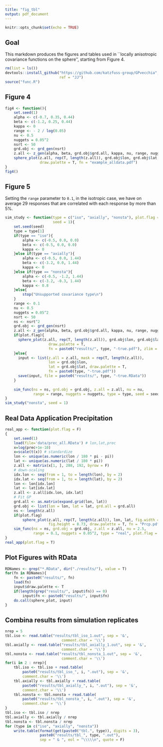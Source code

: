 ```yaml
---
title: "fig_tbl"
output: pdf_document
---
```


```r
knitr::opts_chunk$set(echo = TRUE)
```

## Goal

This markdown produces the figures and tables used in ``locally anisotropic covariance functions on the sphere'', starting from Figure 4.

```r
rm(list = ls())
devtools::install_github("https://github.com/katzfuss-group/GPvecchia", 
                         ref = "JJ")
source("func.R")
```

## Figure 4

```r
fig4 <- function(){
    set.seed(1)
    alpha <- c(-0.7, 0.35, 0.44)  
    beta <- c(-1.2, 0.25, 0.44)  
    kappa <- 0
    range <- - 2 / log(0.05)
    nu <- 0.5
    nuggets = 0.05^2
    nsrt <- 50
    grd.obj <- grd_gen(nsrt)
    z.all <- z_gen(alpha, beta, grd.obj$grd.all, kappa, nu, range, nuggets)
    sphere_plot(z.all, rep(T, length(z.all)), grd.obj$lon, grd.obj$lat,
                draw.palette = T, fn = "example_alldata.pdf")
}
fig4()
```

## Figure 5

Setting the `range` parameter to `0.1`, in the isotropic case, we have on average $29$ responses that are correlated with each response by more than $5\%$.
```r
sim_study <- function(type = c("iso", "axially", "nonsta"), plot.flag = F, 
                      seed = 1){
    set.seed(seed)
    type = type[1]
    if(type == "iso"){
        alpha <- c(-0.5, 0.0, 0.0)  
        beta <- c(-0.5, 0.0, 0.0)  
        kappa <- 0
    }else if(type == "axially"){
        alpha <- c(-0.5, 0.0, 1.44)  
        beta <- c(-3.2, 0.0, 1.44)  
        kappa <- 0
    }else if(type == "nonsta"){
        alpha <- c(-0.5, -1.2, 1.44)  
        beta <- c(-3.2, -0.3, 1.44)  
        kappa <- 0.8
    }else{
        stop("Unsupported covariance type\n")
    }
    range <- 0.1
    nu <- 0.5
    nuggets = 0.05^2
    nsrt <- 50
    ns <- nsrt^2
    grd.obj <- grd_gen(nsrt)
    z.all <- z_gen(alpha, beta, grd.obj$grd.all, kappa, nu, range, nuggets)
    if(plot.flag){
      sphere_plot(z.all, rep(T, length(z.all)), grd.obj$lon, grd.obj$lat, 
                    draw.palette = T, 
                    fn = paste0("results/", type, "-true.pdf"), zlim = c(-3, 3))
    }else{
      input <- list(z.all = z.all, mask = rep(T, length(z.all)), 
                    lon = grd.obj$lon,
                    lat = grd.obj$lat, draw.palette = T, 
                    fn = paste0(type, "-true.pdf"))
      save(input, file = paste0("results/", type, "-true.RData"))
    }
    
    sim_func(ns = ns, grd.obj = grd.obj, z.all = z.all, nu = nu, 
             range = range, nuggets = nuggets, type = type, seed = seed)
}
sim_study("nonsta", seed = 1)
```

## Real Data Application Precipitation

```r
real_app <- function(plot.flag = F)
{
    set.seed(1)
    load(file='data/prec_all.RData') # lon,lat,prec
    x=log(prec+1e-10)
    x=scale(t(x)) # standardize
    lon <- unique(as.numeric(lon / 180 * pi - pi))
    lat <- unique(as.numeric(lat / 180 * pi))
    z.all <- matrix(x[1, ], 288, 192, byrow = F)
    # down-scaling
    idx.lon <- seq(from = 1, to = length(lon), by = 2)
    idx.lat <- seq(from = 1, to = length(lat), by = 2)
    lon <- lon[idx.lon]
    lat <- lat[idx.lat]
    z.all <- z.all[idx.lon, idx.lat]
    # Fit GP
    grd.all <- as.matrix(expand.grid(lon, lat))
    grd.obj <- list(lon = lon, lat = lat, grd.all = grd.all)
    ns <- length(z.all)
    if(plot.flag)
        sphere_plot(z.all, rep(T, length(z.all)), lon, lat, fig.width = 13.44, 
                    fig.height = 8.73, draw.palette = T, fn = "Prcp.pdf")
    sim_func(ns = ns, grd.obj = grd.obj, z.all = z.all, nu = 2.5, 
             range = 0.1, nuggets = 0.05^2, type = "real", plot.flag = plot.flag)
}
real_app(plot.flag = T)
```

## Plot Figures with RData

```r
RDNames <- grep("*.RData", dir("./results/"), value = T)
for(fn in RDNames){
    fn <- paste0("results/", fn)
    load(fn)
    input$draw.palette <- T
    if(length(grep("results/", input$fn)) == 0)
        input$fn <- paste0("results/", input$fn)
    do.call(sphere_plot, input)
}
```

## Combina results from simulation replicates

```r
nrep = 5
tbl.iso <- read.table("results/tbl_iso_1.out", sep = '&', 
                          comment.char = '\\')
tbl.axially <- read.table("results/tbl_axially_1.out", sep = '&', 
                          comment.char = '\\')
tbl.nonsta <- read.table("results/tbl_nonsta_1.out", sep = '&', 
                          comment.char = '\\')
for(i in 2 : nrep){
    tbl.iso <- tbl.iso + read.table(
        paste0("results/tbl_iso_", i, ".out"), sep = '&', 
        comment.char = '\\')
    tbl.axially <- tbl.axially + read.table(
        paste0("results/tbl_axially_", i, ".out"), sep = '&', 
        comment.char = '\\')
    tbl.nonsta <- tbl.nonsta + read.table(
        paste0("results/tbl_nonsta_", i, ".out"), sep = '&', 
        comment.char = '\\')
}
tbl.iso <- tbl.iso / nrep
tbl.axially <- tbl.axially / nrep
tbl.nonsta <- tbl.nonsta / nrep
for (type in c("iso", "axially", "nonsta"))
    write.table(format(get(paste0("tbl.", type)), digits = 3), 
                paste0("results/tbl_", type, ".out"), 
                sep = " & ", eol = "\\\\\n", quote = F)    

```











